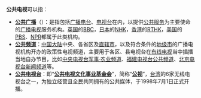 '''公共电视'''可以指：
*'''[[公共广播|公共广播]]'''（{{lang-en|Public Broadcasting}}）：是指包括[[電台廣播|广播电台]]、[[电视台|电视台]]在内，以提供[[公共服务|公共服务]]为主要使命的[[广播|广播]][[电视|电视]]服务机构。[[英国|英国]]的[[BBC|BBC]]，[[日本|日本]]的[[NHK|NHK]]，[[香港|香港]]的[[RTHK|RTHK]]，[[美国|美国]]的[[公共广播电视公司|PBS]]、[[NPR|NPR]]都属于此类机构。
*'''[[公共频道|公共频道]]'''：[[中国大陆|中国大陆]]中央、各省区及[[中华人民共和国直辖市|直辖市]]，以及符合条件的[[地级市|地级市]]的广播电视机构开办的政策性电视频道，主要用于各区、县电视台在[[有线电视|有线电视]]当中插播当地自办节目，比如[[中国中央电视台军事·农业频道|中央电视台军事·农业频道]]、[[福建电视台公共频道|福建电视台公共频道]]、[[北京电视台新闻频道|北京电视台新闻频道]]等。
*'''[[公共电视台|公共电视台]]'''：即“'''[[公共電視文化事業基金會|公共电视文化事业基金会]]'''”，简称“'''[[公视|公视]]'''”，[[台湾|台湾]]的6家无线电视台之一，为独立经营且全民共同拥有的公共媒体，于1998年7月1日正式开播。
{{消歧义|cat=四字组织机构消歧義}}